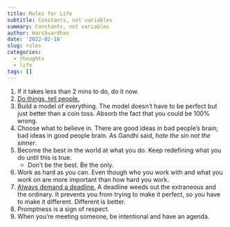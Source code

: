 ```yaml
---
title: Rules for Life
subtitle: Constants, not variables
summary: Constants, not variables
author: Harshvardhan
date: '2022-02-18'
slug: rules
categories:
  - thoughts
  - life
tags: []
---
```


1.  If it takes less than 2 mins to do, do it now.
2.  [Do things, tell people.](http://carl.flax.ie/dothingstellpeople.html)
3.  Build a model of everything. The model doesn't have to be perfect but just better than a coin toss. Absorb the fact that you could be 100% wrong.
4.  Choose what to believe in. There are good ideas in bad people's brain; bad ideas in good people brain. As Gandhi said, *hate the sin not the sinner*.
5.  Become the best in the world at what you do. Keep redefining what you do until this is true.
    -   Don't be the best. Be the only.
6.  Work as hard as you can. Even though who you work with and what you work on are more important than how hard you work.
7.  [Always demand a deadline.](https://kk.org/thetechnium/68-bits-of-unsolicited-advice/) A deadline weeds out the extraneous and the ordinary. It prevents you from trying to make it perfect, so you have to make it different. Different is better.
8.  Promptness is a sign of respect.
9.  When you're meeting someone, be intentional and have an agenda.
